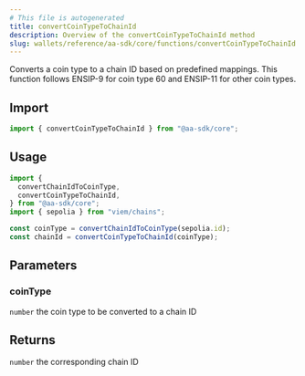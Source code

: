 ```yaml
---
# This file is autogenerated
title: convertCoinTypeToChainId
description: Overview of the convertCoinTypeToChainId method
slug: wallets/reference/aa-sdk/core/functions/convertCoinTypeToChainId
---
```


Converts a coin type to a chain ID based on predefined mappings. This function follows ENSIP-9 for coin type 60 and ENSIP-11 for other coin types.

## Import

```ts
import { convertCoinTypeToChainId } from "@aa-sdk/core";
```

## Usage

```ts
import {
  convertChainIdToCoinType,
  convertCoinTypeToChainId,
} from "@aa-sdk/core";
import { sepolia } from "viem/chains";

const coinType = convertChainIdToCoinType(sepolia.id);
const chainId = convertCoinTypeToChainId(coinType);
```

## Parameters

### coinType

`number`
the coin type to be converted to a chain ID

## Returns

`number`
the corresponding chain ID
